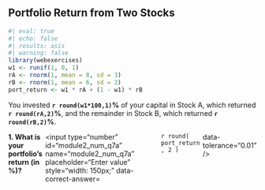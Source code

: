 ## Portfolio Return from Two Stocks

```r
#| eval: true
#| echo: false
#| results: asis
#| warning: false
library(webexercises)
w1 <- runif(1, 0, 1)
rA <- rnorm(1, mean = 8, sd = 3)
rB <- rnorm(1, mean = 6, sd = 2)
port_return <- w1 * rA + (1 - w1) * rB
```

You invested **`r round(w1*100,1)`%** of your capital in Stock&nbsp;A, which returned **`r round(rA,2)`%**, and the remainder in Stock&nbsp;B, which returned **`r round(rB,2)`%**.

::: {.question-block}

<form onsubmit="event.preventDefault();" style="display: flex; flex-direction: row; gap: 6px;">
  <label for="module2_num_q7a"><strong>1. What is your portfolio's return (in %)?</strong></label>
  <input type="number" id="module2_num_q7a" name="module2_num_q7a" placeholder="Enter value" style="width: 150px;"
         data-correct-answer=`r round( port_return , 2 )` data-tolerance="0.01" />
</form>

<div id="feedback-module2_num_q7a" class="feedback" data-status="" style="display:none;">
✅ Portfolio return = w×rA + (1 − w)×rB = **`r round(port_return, 2)`**%.
</div>

:::